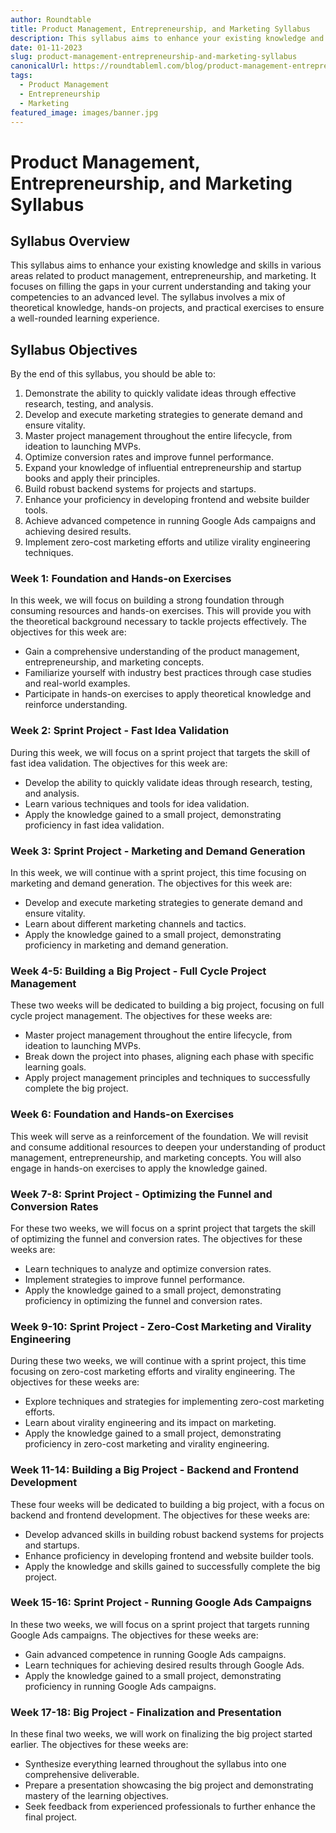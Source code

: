 ```yaml
---
author: Roundtable
title: Product Management, Entrepreneurship, and Marketing Syllabus
description: This syllabus aims to enhance your existing knowledge and skills in various areas related to product management, entrepreneurship, and marketing. It focuses on filling the gaps in your current understanding and taking your competencies to an advanced level.
date: 01-11-2023
slug: product-management-entrepreneurship-and-marketing-syllabus
canonicalUrl: https://roundtableml.com/blog/product-management-entrepreneurship-and-marketing-syllabus/
tags:
  - Product Management
  - Entrepreneurship
  - Marketing
featured_image: images/banner.jpg
---
```


# Product Management, Entrepreneurship, and Marketing Syllabus

## Syllabus Overview

This syllabus aims to enhance your existing knowledge and skills in various areas related to product management, entrepreneurship, and marketing. It focuses on filling the gaps in your current understanding and taking your competencies to an advanced level. The syllabus involves a mix of theoretical knowledge, hands-on projects, and practical exercises to ensure a well-rounded learning experience.

## Syllabus Objectives

By the end of this syllabus, you should be able to:

1. Demonstrate the ability to quickly validate ideas through effective research, testing, and analysis.
2. Develop and execute marketing strategies to generate demand and ensure vitality.
3. Master project management throughout the entire lifecycle, from ideation to launching MVPs.
4. Optimize conversion rates and improve funnel performance.
5. Expand your knowledge of influential entrepreneurship and startup books and apply their principles.
6. Build robust backend systems for projects and startups.
7. Enhance your proficiency in developing frontend and website builder tools.
8. Achieve advanced competence in running Google Ads campaigns and achieving desired results.
9. Implement zero-cost marketing efforts and utilize virality engineering techniques.

### Week 1: Foundation and Hands-on Exercises

In this week, we will focus on building a strong foundation through consuming resources and hands-on exercises. This will provide you with the theoretical background necessary to tackle projects effectively. The objectives for this week are:

- Gain a comprehensive understanding of the product management, entrepreneurship, and marketing concepts.
- Familiarize yourself with industry best practices through case studies and real-world examples.
- Participate in hands-on exercises to apply theoretical knowledge and reinforce understanding.

### Week 2: Sprint Project - Fast Idea Validation

During this week, we will focus on a sprint project that targets the skill of fast idea validation. The objectives for this week are:

- Develop the ability to quickly validate ideas through research, testing, and analysis.
- Learn various techniques and tools for idea validation.
- Apply the knowledge gained to a small project, demonstrating proficiency in fast idea validation.

### Week 3: Sprint Project - Marketing and Demand Generation

In this week, we will continue with a sprint project, this time focusing on marketing and demand generation. The objectives for this week are:

- Develop and execute marketing strategies to generate demand and ensure vitality.
- Learn about different marketing channels and tactics.
- Apply the knowledge gained to a small project, demonstrating proficiency in marketing and demand generation.

### Week 4-5: Building a Big Project - Full Cycle Project Management

These two weeks will be dedicated to building a big project, focusing on full cycle project management. The objectives for these weeks are:

- Master project management throughout the entire lifecycle, from ideation to launching MVPs.
- Break down the project into phases, aligning each phase with specific learning goals.
- Apply project management principles and techniques to successfully complete the big project.

### Week 6: Foundation and Hands-on Exercises

This week will serve as a reinforcement of the foundation. We will revisit and consume additional resources to deepen your understanding of product management, entrepreneurship, and marketing concepts. You will also engage in hands-on exercises to apply the knowledge gained.

### Week 7-8: Sprint Project - Optimizing the Funnel and Conversion Rates

For these two weeks, we will focus on a sprint project that targets the skill of optimizing the funnel and conversion rates. The objectives for these weeks are:

- Learn techniques to analyze and optimize conversion rates.
- Implement strategies to improve funnel performance.
- Apply the knowledge gained to a small project, demonstrating proficiency in optimizing the funnel and conversion rates.

### Week 9-10: Sprint Project - Zero-Cost Marketing and Virality Engineering

During these two weeks, we will continue with a sprint project, this time focusing on zero-cost marketing efforts and virality engineering. The objectives for these weeks are:

- Explore techniques and strategies for implementing zero-cost marketing efforts.
- Learn about virality engineering and its impact on marketing.
- Apply the knowledge gained to a small project, demonstrating proficiency in zero-cost marketing and virality engineering.

### Week 11-14: Building a Big Project - Backend and Frontend Development

These four weeks will be dedicated to building a big project, with a focus on backend and frontend development. The objectives for these weeks are:

- Develop advanced skills in building robust backend systems for projects and startups.
- Enhance proficiency in developing frontend and website builder tools.
- Apply the knowledge and skills gained to successfully complete the big project.

### Week 15-16: Sprint Project - Running Google Ads Campaigns

In these two weeks, we will focus on a sprint project that targets running Google Ads campaigns. The objectives for these weeks are:

- Gain advanced competence in running Google Ads campaigns.
- Learn techniques for achieving desired results through Google Ads.
- Apply the knowledge gained to a small project, demonstrating proficiency in running Google Ads campaigns.

### Week 17-18: Big Project - Finalization and Presentation

In these final two weeks, we will work on finalizing the big project started earlier. The objectives for these weeks are:

- Synthesize everything learned throughout the syllabus into one comprehensive deliverable.
- Prepare a presentation showcasing the big project and demonstrating mastery of the learning objectives.
- Seek feedback from experienced professionals to further enhance the final project.
